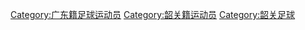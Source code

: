 [[Category:广东籍足球运动员|Category:广东籍足球运动员]]
[[Category:韶关籍运动员|Category:韶关籍运动员]]
[[Category:韶关足球|Category:韶关足球]]